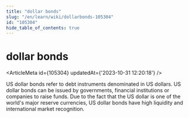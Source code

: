 ```yaml
---
title: "dollar bonds"
slug: "/en/learn/wiki/dollarbonds-105304"
id: "105304"
hide_table_of_contents: true
---
```



# dollar bonds

<ArticleMeta id={105304} updatedAt={'2023-10-31 12:20:18'} />
<div className='border-solid border-b border-t-0 my-4 border-[var(--ifm-color-gray-300)]' />

US dollar bonds refer to debt instruments denominated in US dollars. US dollar bonds can be issued by governments, financial institutions or companies to raise funds. Due to the fact that the US dollar is one of the world's major reserve currencies, US dollar bonds have high liquidity and international market recognition.
